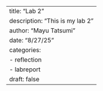 ---
title: "Lab 2"
description: "This is my lab 2"
author: "Mayu Tatsumi"
date: "8/27/25"
categories:
  - reflection
  - labreport
draft: false
---